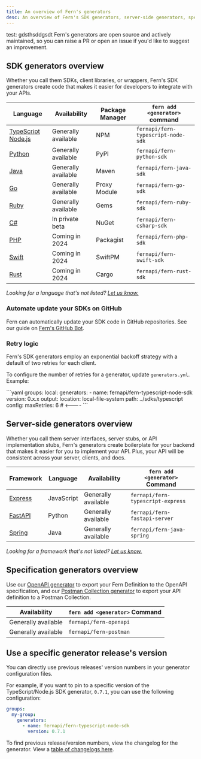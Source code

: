 ---
title: An overview of Fern's generators
desc: An overview of Fern's SDK generators, server-side generators, specification (Postman and OpenAPI) generators, retry logic, and using specific versions.
---

test: gdsthsddgsdt
Fern's generators are open source and actively maintained, so you can raise a PR or open an issue if you'd like to suggest an improvement.

## SDK generators overview

Whether you call them SDKs, client libraries, or wrappers, Fern's SDK generators create code that makes it easier for developers to integrate with your APIs. 

| Language                                                       | Availability          | Package Manager | `fern add <generator>` command        |
| -------------------------------------------------------------- | --------------------- | --------------- | ------------------------------------- |
| [TypeScript Node.js](/sdks/sdk-generators/typescript)    | Generally available   | NPM             | `fernapi/fern-typescript-node-sdk`    |
| [Python](/sdks/sdk-generators/python)                    | Generally available   | PyPI            | `fernapi/fern-python-sdk`             |
| [Java](/sdks/sdk-generators/java)                        | Generally available   | Maven           | `fernapi/fern-java-sdk`               |
| [Go](/sdks/sdk-generators/go)                            | Generally available   | Proxy Module    | `fernapi/fern-go-sdk`                 |
| [Ruby](/sdks/sdk-generators/ruby)                        | Generally available   | Gems            | `fernapi/fern-ruby-sdk`               |
| [C#](/sdks/sdk-generators/csharp)                        | In private beta       | NuGet           | `fernapi/fern-csharp-sdk`             |
| [PHP](/sdks/sdk-generators/php)                          | Coming in 2024        | Packagist       | `fernapi/fern-php-sdk`                |
| [Swift](/sdks/sdk-generators/swift)                      | Coming in 2024        | SwiftPM         | `fernapi/fern-swift-sdk`              |
| [Rust](/sdks/sdk-generators/rust)                        | Coming in 2024        | Cargo           | `fernapi/fern-rust-sdk`               |


_Looking for a language that's not listed? [Let us know.](https://github.com/fern-api/fern/issues/new?title=%5BLanguage%20Request%5D%20)_

### Automate update your SDKs on GitHub

Fern can automatically update your SDK code in GitHub repositories. See our guide on [Fern's GitHub Bot](/sdks/guides/github-bot).

### Retry logic

Fern's SDK generators employ an exponential backoff strategy with a default of two retries for each client.

To configure the number of retries for a generator, update `generators.yml`. Example:

<CodeBlock title='generators.yml'>
```yaml
groups:
  local:
    generators:
      - name: fernapi/fern-typescript-node-sdk
        version: 0.x.x
        output:
          location: local-file-system
          path: ../sdks/typescript
        config:
          maxRetries: 6 # <----
```
</CodeBlock>

## Server-side generators overview

Whether you call them server interfaces, server stubs, or API implementation stubs, Fern's generators create boilerplate for your backend that makes it easier for you to implement your API. Plus, your API will be consistent across your server, clients, and docs.

| Framework                                                              | Language   | Availability        | `fern add <generator>` Command    |
| ---------------------------------------------------------------------- | ---------- | ------------------- | --------------------------------- |
| [Express](/sdks/other-generators/server-side/express)            | JavaScript | Generally available | `fernapi/fern-typescript-express` |
| [FastAPI](/sdks/other-generators/server-side/fastapi)            | Python     | Generally available | `fernapi/fern-fastapi-server`     |
| [Spring](/sdks/other-generators/server-side/spring)              | Java       | Generally available | `fernapi/fern-java-spring`        |

_Looking for a framework that's not listed? [Let us know.](https://github.com/fern-api/fern/issues/new?title=%5BFramework%20Request%5D%20)_

## Specification generators overview

Use our [OpenAPI generator](/sdks/other-generators/spec/openapi) to export your Fern Definition to the OpenAPI specification, and our [Postman Collection generator](/sdks/other-generators/spec/postman) to export your API definition to a Postman Collection. 

| Availability        | `fern add <generator>` Command |
| ------------------- | ------------------------------ |
| Generally available | `fernapi/fern-openapi`         |
| Generally available | `fernapi/fern-postman`         |

## Use a specific generator release's version

You can directly use previous releases' version numbers in your generator configuration files.

For example, if you want to pin to a specific version of the TypeScript/Node.js SDK generator, `0.7.1`, you can use the following configuration:

```yaml
groups:
  my-group:
    generators:
      - name: fernapi/fern-typescript-node-sdk
        version: 0.7.1
```

To find previous release/version numbers, view the changelog for the generator. View a [table of changelogs here](https://github.com/fern-api/fern?tab=readme-ov-file#sdk-generators).
